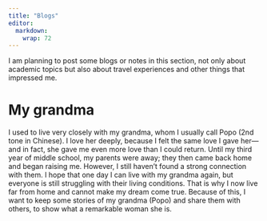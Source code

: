 ```yaml
---
title: "Blogs"
editor: 
  markdown: 
    wrap: 72
---
```


I am planning to post some blogs or notes in this section, not only about academic topics but also about travel experiences and other things that impressed me.

# My grandma
I used to live very closely with my grandma, whom I usually call Popo (2nd tone in Chinese). I love her deeply, because I felt the same love I gave her—and in fact, she gave me even more love than I could return. Until my third year of middle school, my parents were away; they then came back home and began raising me. However, I still haven’t found a strong connection with them. I hope that one day I can live with my grandma again, but everyone is still struggling with their living conditions. That is why I now live far from home and cannot make my dream come true. Because of this, I want to keep some stories of my grandma (Popo) and share them with others, to show what a remarkable woman she is.

